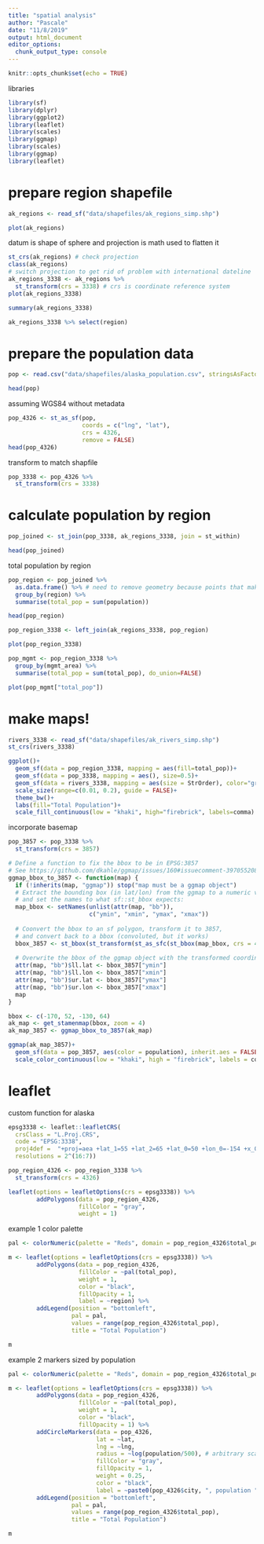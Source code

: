 ```yaml
---
title: "spatial analysis"
author: "Pascale"
date: "11/8/2019"
output: html_document
editor_options: 
  chunk_output_type: console
---
```


```r
knitr::opts_chunk$set(echo = TRUE)
```

libraries
```r
library(sf)
library(dplyr)
library(ggplot2)
library(leaflet)
library(scales)
library(ggmap)
library(scales)
library(ggmap)
library(leaflet)
```

# prepare region shapefile
```r
ak_regions <- read_sf("data/shapefiles/ak_regions_simp.shp")

plot(ak_regions)
```

datum is shape of sphere and projection is math used to flatten it
```r
st_crs(ak_regions) # check projection
class(ak_regions)
# switch projection to get rid of problem with international dateline
ak_regions_3338 <- ak_regions %>% 
  st_transform(crs = 3338) # crs is coordinate reference system
plot(ak_regions_3338)
```

```r
summary(ak_regions_3338)

ak_regions_3338 %>% select(region)
```

# prepare the population data
```r
pop <- read.csv("data/shapefiles/alaska_population.csv", stringsAsFactors = FALSE)

head(pop)
```

assuming WGS84 without metadata
```r
pop_4326 <- st_as_sf(pop,
                     coords = c("lng", "lat"),
                     crs = 4326,
                     remove = FALSE)
head(pop_4326)
```

transform to match shapfile
```r
pop_3338 <- pop_4326 %>% 
  st_transform(crs = 3338)
```

# calculate population by region
```r
pop_joined <- st_join(pop_3338, ak_regions_3338, join = st_within)

head(pop_joined)
```

total population by region
```r
pop_region <- pop_joined %>% 
  as.data.frame() %>% # need to remove geometry because points that make polygon creates repition
  group_by(region) %>% 
  summarise(total_pop = sum(population))

head(pop_region)
```

```r
pop_region_3338 <- left_join(ak_regions_3338, pop_region)

plot(pop_region_3338)
```

```r
pop_mgmt <- pop_region_3338 %>% 
  group_by(mgmt_area) %>% 
  summarise(total_pop = sum(total_pop), do_union=FALSE)

plot(pop_mgmt["total_pop"])
```

# make maps!
```r
rivers_3338 <- read_sf("data/shapefiles/ak_rivers_simp.shp")
st_crs(rivers_3338)
```

```r
ggplot()+
  geom_sf(data = pop_region_3338, mapping = aes(fill=total_pop))+
  geom_sf(data = pop_3338, mapping = aes(), size=0.5)+
  geom_sf(data = rivers_3338, mapping = aes(size = StrOrder), color="grey")+
  scale_size(range=c(0.01, 0.2), guide = FALSE)+
  theme_bw()+
  labs(fill="Total Population")+
  scale_fill_continuous(low = "khaki", high="firebrick", labels=comma)
```

incorporate basemap
```r
pop_3857 <- pop_3338 %>% 
  st_transform(crs = 3857)
```

```r
# Define a function to fix the bbox to be in EPSG:3857
# See https://github.com/dkahle/ggmap/issues/160#issuecomment-397055208
ggmap_bbox_to_3857 <- function(map) {
  if (!inherits(map, "ggmap")) stop("map must be a ggmap object")
  # Extract the bounding box (in lat/lon) from the ggmap to a numeric vector, 
  # and set the names to what sf::st_bbox expects:
  map_bbox <- setNames(unlist(attr(map, "bb")), 
                       c("ymin", "xmin", "ymax", "xmax"))
  
  # Coonvert the bbox to an sf polygon, transform it to 3857, 
  # and convert back to a bbox (convoluted, but it works)
  bbox_3857 <- st_bbox(st_transform(st_as_sfc(st_bbox(map_bbox, crs = 4326)), 3857))
  
  # Overwrite the bbox of the ggmap object with the transformed coordinates 
  attr(map, "bb")$ll.lat <- bbox_3857["ymin"]
  attr(map, "bb")$ll.lon <- bbox_3857["xmin"]
  attr(map, "bb")$ur.lat <- bbox_3857["ymax"]
  attr(map, "bb")$ur.lon <- bbox_3857["xmax"]
  map
}
```

```r
bbox <- c(-170, 52, -130, 64)
ak_map <- get_stamenmap(bbox, zoom = 4)
ak_map_3857 <- ggmap_bbox_to_3857(ak_map)
```

```r
ggmap(ak_map_3857)+
  geom_sf(data = pop_3857, aes(color = population), inherit.aes = FALSE)+
  scale_color_continuous(low = "khaki", high = "firebrick", labels = comma)

```

# leaflet
custom function for alaska
```r
epsg3338 <- leaflet::leafletCRS(
  crsClass = "L.Proj.CRS",
  code = "EPSG:3338",
  proj4def =  "+proj=aea +lat_1=55 +lat_2=65 +lat_0=50 +lon_0=-154 +x_0=0 +y_0=0 +ellps=GRS80 +towgs84=0,0,0,0,0,0,0 +units=m +no_defs",
  resolutions = 2^(16:7))
```

```r
pop_region_4326 <- pop_region_3338 %>% 
  st_transform(crs = 4326)
```

```r
leaflet(options = leafletOptions(crs = epsg3338)) %>%
        addPolygons(data = pop_region_4326, 
                    fillColor = "gray",
                    weight = 1)
```

example 1 color palette
```r
pal <- colorNumeric(palette = "Reds", domain = pop_region_4326$total_pop)

m <- leaflet(options = leafletOptions(crs = epsg3338)) %>%
        addPolygons(data = pop_region_4326, 
                    fillColor = ~pal(total_pop),
                    weight = 1,
                    color = "black",
                    fillOpacity = 1,
                    label = ~region) %>% 
        addLegend(position = "bottomleft",
                  pal = pal,
                  values = range(pop_region_4326$total_pop),
                  title = "Total Population")

m
```

example 2 markers sized by population
```r
pal <- colorNumeric(palette = "Reds", domain = pop_region_4326$total_pop)

m <- leaflet(options = leafletOptions(crs = epsg3338)) %>%
        addPolygons(data = pop_region_4326, 
                    fillColor = ~pal(total_pop),
                    weight = 1,
                    color = "black",
                    fillOpacity = 1) %>% 
        addCircleMarkers(data = pop_4326,
                         lat = ~lat,
                         lng = ~lng,
                         radius = ~log(population/500), # arbitrary scaling
                         fillColor = "gray",
                         fillOpacity = 1,
                         weight = 0.25,
                         color = "black",
                         label = ~paste0(pop_4326$city, ", population ", comma(pop_4326$population))) %>%
        addLegend(position = "bottomleft",
                  pal = pal,
                  values = range(pop_region_4326$total_pop),
                  title = "Total Population")

m
```

